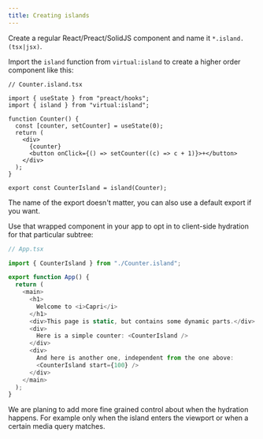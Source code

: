 ```yaml
---
title: Creating islands
---
```


Create a regular React/Preact/SolidJS component and name it `*.island.(tsx|jsx)`.

Import the `island` function from `virtual:island` to create a higher order component like this:

```tsx
// Counter.island.tsx

import { useState } from "preact/hooks";
import { island } from "virtual:island";

function Counter() {
  const [counter, setCounter] = useState(0);
  return (
    <div>
      {counter}
      <button onClick={() => setCounter((c) => c + 1)}>+</button>
    </div>
  );
}

export const CounterIsland = island(Counter);
```

<Note>
  The name of the export doesn't matter, you can also use a default export if
  you want.
</Note>

Use that wrapped component in your app to opt in to client-side hydration for that particular subtree:

```ts
// App.tsx

import { CounterIsland } from "./Counter.island";

export function App() {
  return (
    <main>
      <h1>
        Welcome to <i>Capri</i>
      </h1>
      <div>This page is static, but contains some dynamic parts.</div>
      <div>
        Here is a simple counter: <CounterIsland />
      </div>
      <div>
        And here is another one, independent from the one above:
        <CounterIsland start={100} />
      </div>
    </main>
  );
}
```

<Note title="Stay tuned">
  We are planing to add more fine grained control about when the hydration
  happens. For example only when the island enters the viewport or when a
  certain media query matches.
</Note>
